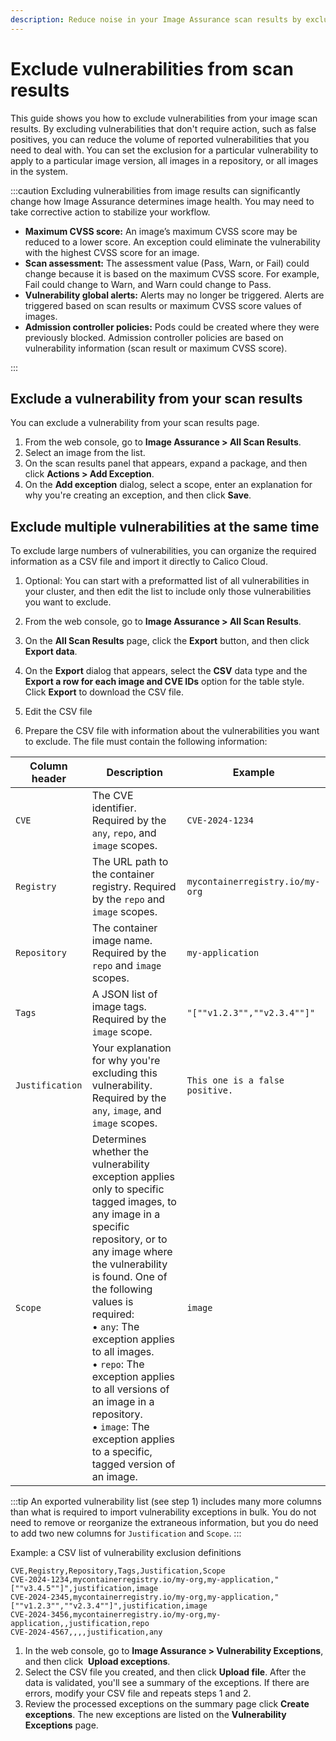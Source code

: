 ```yaml
---
description: Reduce noise in your Image Assurance scan results by excluding vulnerabilities.
---
```



# Exclude vulnerabilities from scan results

This guide shows you how to exclude vulnerabilities from your image scan results.
By excluding vulnerabilities that don't require action, such as false positives, you can reduce the volume of reported vulnerabilities that you need to deal with.
You can set the exclusion for a particular vulnerability to apply to a particular image version, all images in a repository, or all images in the system.

:::caution
Excluding vulnerabilities from image results can significantly change how Image Assurance determines image health.
You may need to take corrective action to stabilize your workflow.
- **Maximum CVSS score:** An image’s maximum CVSS score may be reduced to a lower score.
An exception could eliminate the vulnerability with the highest CVSS score for an image.
- **Scan assessment:** The assessment value (Pass, Warn, or Fail) could change because it is based on the maximum CVSS score.
For example, Fail could change to Warn, and Warn could change to Pass.
- **Vulnerability global alerts:** Alerts may no longer be triggered.
Alerts are triggered based on scan results or maximum CVSS score values of images.
- **Admission controller policies:** Pods could be created where they were previously blocked.
Admission controller policies are based on vulnerability information (scan result or maximum CVSS score).

:::

## Exclude a vulnerability from your scan results

You can exclude a vulnerability from your scan results page.

1. From the web console, go to **Image Assurance > All Scan Results**.
1. Select an image from the list.
1. On the scan results panel that appears, expand a package, and then click **Actions > Add Exception**.
1. On the **Add exception** dialog, select a scope, enter an explanation for why you're creating an exception, and then click **Save**.

## Exclude multiple vulnerabilities at the same time

To exclude large numbers of vulnerabilities, you can organize the required information as a CSV file and import it directly to Calico Cloud.

1. Optional: You can start with a preformatted list of all vulnerabilities in your cluster, and then edit the list to include only those vulnerabilities you want to exclude.
1. From the web console, go to **Image Assurance > All Scan Results**.
1. On the **All Scan Results** page, click the **Export** button, and then click **Export data**.
1. On the **Export** dialog that appears, select the **CSV** data type and the **Export a row for each image and CVE IDs** option for the table style.
Click **Export** to download the CSV file.
1. Edit the CSV file

1. Prepare the CSV file with information about the vulnerabilities you want to exclude.
The file must contain the following information:

| Column header | Description | Example |
   | -- | -- | -- |
| `CVE` | The CVE identifier. Required by the `any`, `repo`, and `image` scopes. | `CVE-2024-1234` |
| `Registry`| The URL path to the container registry. Required by the `repo` and `image` scopes. | `mycontainerregistry.io/my-org` |
| `Repository`| The container image name. Required by the `repo` and `image` scopes.| `my-application` |
| `Tags`| A JSON list of image tags. Required by the `image` scope. | `"[""v1.2.3"",""v2.3.4""]"` |
| `Justification` | Your explanation for why you're excluding this vulnerability. Required by the `any`, `image`, and `image` scopes.| `This one is a false positive.` |
| `Scope` | Determines whether the vulnerability exception applies only to specific tagged images, to any image in a specific repository, or to any image where the vulnerability is found. One of the following values is required:<br/>&bull; `any`: The exception applies to all images.<br/>&bull; `repo`: The exception applies to all versions of an image in a repository.<br/>&bull; `image`: The exception applies to a specific, tagged version of an image. | `image` |

:::tip
An exported vulnerability list (see step 1) includes many more columns than what is required to import vulnerability exceptions in bulk.
You do not need to remove or reorganize the extraneous information, but you do need to add two new columns for `Justification` and `Scope`.
:::

Example: a CSV list of vulnerability exclusion definitions

``` title="example-vulnerability-exclusions.csv"
CVE,Registry,Repository,Tags,Justification,Scope
CVE-2024-1234,mycontainerregistry.io/my-org,my-application,"[""v3.4.5""]",justification,image
CVE-2024-2345,mycontainerregistry.io/my-org,my-application,"[""v1.2.3"",""v2.3.4""]",justification,image
CVE-2024-3456,mycontainerregistry.io/my-org,my-application,,justification,repo
CVE-2024-4567,,,,justification,any
   ```

1. In the web console, go to **Image Assurance > Vulnerability Exceptions**, and then click <UploadIcon width="20" height="20"/>&nbsp;**Upload&nbsp;exceptions**.
1. Select the CSV file you created, and then click **Upload file**.
After the data is validated, you'll see a summary of the exceptions.
If there are errors, modify your CSV file and repeats steps 1 and 2.
1. Review the processed exceptions on the summary page click **Create exceptions**.
The new exceptions are listed on the **Vulnerability Exceptions** page.


